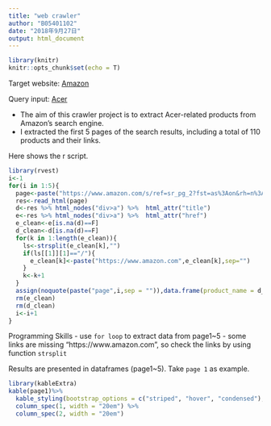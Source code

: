 ```yaml
---
title: "web crawler"
author: "B05401102"
date: "2018年9月27日"
output: html_document
---
```

```r
library(knitr)
knitr::opts_chunk$set(echo = T)
```
Target website: [Amazon](https://www.amazon.com)

Query input: [Acer](https://www.amazon.com/s/ref=nb_sb_noss_2?url=search-alias%3Daps&field-keywords=acer)

- The aim of this crawler project is to extract Acer-related products from Amazon's search engine.
- I extracted the first 5 pages of the search results, including a total of 110 products and their links.

Here shows the r script.

```r
library(rvest)
i<-1
for(i in 1:5){
  page<-paste("https://www.amazon.com/s/ref=sr_pg_2?fst=as%3Aon&rh=n%3A230659011%2Cn%3A172282%2Cn%3A%21493964%2Cn%3A541966%2Cn%3A13896617011%2Ck%3Aacer&page=",i,"&bbn=230659011&keywords=acer&ie=UTF8&qid=1537412681",sep = "")
  res<-read_html(page)
  d<-res %>% html_nodes("div>a") %>%  html_attr("title")
  e<-res %>% html_nodes("div>a") %>%  html_attr("href")
  e_clean<-e[is.na(d)==F]
  d_clean<-d[is.na(d)==F]
  for(k in 1:length(e_clean)){
    ls<-strsplit(e_clean[k],"")
    if(ls[[1]][1]=="/"){
      e_clean[k]<-paste("https://www.amazon.com",e_clean[k],sep="")
    }
    k<-k+1
  }
  assign(noquote(paste("page",i,sep = "")),data.frame(product_name = d_clean, website = e_clean, stringsAsFactors = F))
  rm(e_clean)
  rm(d_clean)
  i<-i+1
}
```

Programming Skills
- use `for loop` to extract data from page1~5
- some links are missing "https://www.amazon.com", so check the links by using function `strsplit`

Results are presented in dataframes (page1~5). Take `page 1` as example. 

```r
library(kableExtra)
kable(page1)%>%
  kable_styling(bootstrap_options = c("striped", "hover", "condensed"), full_width = F)%>%
  column_spec(1, width = "20em") %>%
  column_spec(2, width = "20em")
```
